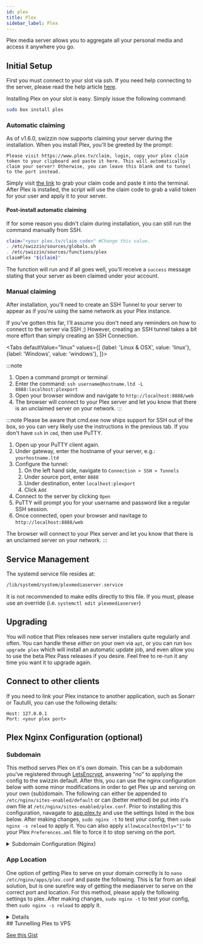 ```yaml
---
id: plex
title: Plex
sidebar_label: Plex
---
```


Plex media server allows you to aggregate all your personal media and access it anywhere you go.

## Initial Setup

First you must connect to your slot via ssh. If you need help connecting to the server, please read the help article [here](../getting-started/how-do-i-connect.md).

Installing Plex on your slot is easy. Simply issue the following command:

```sh
sudo box install plex
```

### Automatic claiming

As of v1.6.0, swizzin now supports claiming your server during the installation. When you install Plex, you'll be greeted by the prompt:

```wrap
Please visit https://www.plex.tv/claim, login, copy your plex claim token to your clipboard and paste it here. This will automatically claim your server! Otherwise, you can leave this blank and to tunnel to the port instead.
```

Simply visit [the link](https://www.plex.tv/claim) to grab your claim code and paste it into the terminal. After Plex is installed, the script will use the claim code to grab a valid token for your user and apply it to your server.

#### Post-install automatic claiming

If for some reason you didn't claim during installation, you can still run the command manually from SSH.

```bash
claim="<your plex.tv/claim code>" #Change this value.
. /etc/swizzin/sources/globals.sh
. /etc/swizzin/sources/functions/plex
claimPlex "${claim}"
```

The function will run and if all goes well, you'll receive a `success` message stating that your server as been claimed under your account.

### Manual claiming

After installation, you'll need to create an SSH Tunnel to your server to appear as if you're using the same network as your Plex instance.

If you've gotten this far, I'll assume you don't need any reminders on how to connect to the server via SSH ;) However, creating an SSH tunnel takes a bit more effort than simply creating an SSH Connection.


<div class="panel">

<Tabs
  defaultValue="linux"
  values={[
    {label: 'Linux & OSX', value: 'linux'},
    {label: 'Windows', value: 'windows'},
]}>
<TabItem value="linux">

:::note 
1. Open a command prompt or terminal
2. Enter the command: `ssh username@hostname.ltd -L 8888:localhost:plexport`
3. Open your browser window and navigate to `http://localhost:8888/web`
4. The browser will connect to your Plex server and let you know that there is an unclaimed server on your network.
:::

</TabItem>
<TabItem value="windows">

:::note
Please be aware that cmd.exe now ships support for SSH out of the box, so you can very likely use the instructions in the previous tab. If you don't have `ssh` in `cmd`, then use PuTTY.
1. Open up your PuTTY client again.
2. Under gateway, enter the hostname of your server, e.g.: `yourhostname.ltd`
3. Configure the tunnel:
    1. On the left hand side, navigate to `Connection > SSH > Tunnels`
    2. Under source port, enter `8888`
    3. Under destination, enter `localhost:plexport` 
    4. Click `Add`
4. Connect to the server by clicking `Open`
5. PuTTY will prompt you for your username and password like a regular SSH session.
6. Once connected, open your browser and navitage to `http://localhost:8888/web`

The browser will connect to your Plex server and let you know that there is an unclaimed server on your network.
:::

  </TabItem>
</Tabs>

</div>

## Service Management

The systemd service file resides at:

```bash main
/lib/systemd/system/plexmediaserver.service
```

It is not recommended to make edits directly to this file. If you must, please use an override (i.e. `systemctl edit plexmediaserver`)


<SystemdTabs service="plexmediaserver"/>

## Upgrading
You will notice that Plex releases new server installers quite regularly and often. You can handle these _either_ on your own via `apt`, or you can run `box upgrade plex` which will install an automatic update job, and even allow you to use the beta Plex Pass releases if you desire. Feel free to re-run it any time you want it to upgrade again.

## Connect to other clients

If you need to link your Plex instance to another application, such as Sonarr or Tautulli, you can use the following details:

```plaintext main
Host: 127.0.0.1
Port: <your plex port>
```
## Plex Nginx Configuration (optional)

### Subdomain

This method serves Plex on it's own domain. This can be a subdomain you've registered through [LetsEncrypt](https://swizzin.ltd/applications/letsencrypt), answering "no" to applying the config to the swizzin default.
After this, you can use the nginx configuration below with some minor modifications in order to get Plex up and serving on your own (sub)domain. 
The following can either be appended to ``/etc/nginx/sites-enabled/default`` or can (better method) be put into it's own file at ``/etc/nginx/sites-enabled/plex.conf``. 
Prior to installing this configuration, navagate to [app.plex.tv](https://app.plex.tv) and use the settings listed in the box below. 
After making changes, ``sudo nginx -t`` to test your config, then ``sudo nginx -s reload`` to apply it. 
You can also apply ``allowLocalhostOnly="1"`` to your Plex ``Preferences.xml`` file to force it to stop serving on the port.

<details><summary>Subdomain Configuration (Nginx)</summary>
```plaintext main
set ``Remote Access - Disable``, 
Network -> Custom server access URLs = https://<your-domain>:443,http://<your-domain>:80
Network -> Secure connections = Preferred.
```

```nginx 
upstream plex_backend {
    server 127.0.0.1:32400;
    keepalive 32;
}

map $http_upgrade $connection_upgrade {
    default upgrade;
    ''      close;
}

server {
    listen 443 ssl http2;
    listen [::]:443 ssl http2;
    # Define Server Domain
    server_name plex.yourdomain.com;
    
    ssl_certificate /etc/nginx/ssl/plex.yourdomain.com/fullchain.pem;
    ssl_certificate_key /etc/nginx/ssl/plex.yourdomain.com/key.pem;
    
    include snippets/ssl-params.conf;
    #
    send_timeout 100m;
    #
    location / {
        # Sockets
        proxy_set_header Sec-WebSocket-Extensions $http_sec_websocket_extensions;
        proxy_set_header Sec-WebSocket-Key $http_sec_websocket_key;
        proxy_set_header Sec-WebSocket-Version $http_sec_websocket_version;
        # Plex Headers
        proxy_set_header X-Plex-Client-Identifier $http_x_plex_client_identifier;
        proxy_set_header X-Plex-Device $http_x_plex_device;
        proxy_set_header X-Plex-Device-Name $http_x_plex_device_name;
        proxy_set_header X-Plex-Platform $http_x_plex_platform;
        proxy_set_header X-Plex-Platform-Version $http_x_plex_platform_version;
        proxy_set_header X-Plex-Product $http_x_plex_product;
        proxy_set_header X-Plex-Token $http_x_plex_token;
        proxy_set_header X-Plex-Version $http_x_plex_version;
        proxy_set_header X-Plex-Nocache $http_x_plex_nocache;
        proxy_set_header X-Plex-Provides $http_x_plex_provides;
        proxy_set_header X-Plex-Device-Vendor $http_x_plex_device_vendor;
        proxy_set_header X-Plex-Model $http_x_plex_model;
        # Allows All Encodings
        proxy_set_header Accept-Encoding "";
        proxy_set_header X-Forwarded-For $remote_addr;
        proxy_ssl_verify off;
        proxy_http_version 1.1;
        proxy_set_header Host $http_host;
        proxy_set_header Upgrade $http_upgrade;
        proxy_set_header Connection $connection_upgrade;
        proxy_read_timeout 86400;
        proxy_pass https://plex_backend;
      }
}
```
</details>
    
### App Location

One option of getting Plex to serve on your domain correctly is to ``nano /etc/nginx/apps/plex.conf`` and paste the following. 
This is far from an ideal solution, but is one surefire way of getting the mediaserver to serve on the correct port and location. 
For this method, please apply the following settings to plex. After making changes, ``sudo nginx -t`` to test your config, then ``sudo nginx -s reload`` to apply it.

<details><sum~mary>Location Configuration (Nginx)</summary>

```plaintext main
set ``Remote Access - Disable``, 
Network - Custom server access URLs = https://<your-domain>:443/web,http://<your-domain>:80/web
Network - Secure connections = Preferred.
```

```nginx
location /web {
    #Example of using sub_filter to alter what Plex displays, this disables Plex News.
    #sub_filter ',news,' ',';
    # Pass Plex
    proxy_pass http://127.0.0.1:32400/web;
    proxy_set_header Host $host;
    proxy_set_header X-Real-IP $remote_addr;
    #When using ngx_http_realip_module change $proxy_add_x_forwarded_for to '$http_x_forwarded_for,$realip_remote_addr'
    proxy_set_header X-Forwarded-For $proxy_add_x_forwarded_for;
    proxy_set_header X-Forwarded-Proto $scheme;
    # Allow HTTP Upgrades
    proxy_http_version 1.1;
    proxy_set_header Upgrade $http_upgrade;
    proxy_set_header Connection "upgrade";
    proxy_redirect off;
    proxy_buffering off;
}
```
</details>
## Tunnelling Plex to VPS

[See this Gist](https://gist.github.com/MarMed/94b5537a9fb61cf7212808692bbef14d)


      
